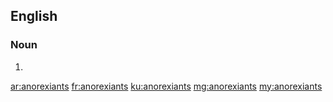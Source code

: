 ==English==

===Noun===
{{head|en|plural}}

# {{plural of|anorexiant|lang=en}}

[[ar:anorexiants]]
[[fr:anorexiants]]
[[ku:anorexiants]]
[[mg:anorexiants]]
[[my:anorexiants]]